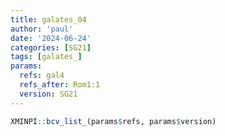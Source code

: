 ```yaml
---
title: galates_04
author: 'paul'
date: '2024-06-24'
categories: [SG21]
tags: [galates_]
params:
  refs: gal4
  refs_after: Rom1:1
  version: SG21
---
```


```r
XMINPI::bcv_list_(params$refs, params$version)
```

